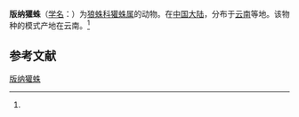 {{Speciesbox
| name = 版纳獾蛛
| status = 
| status_system = 
| image = 
| genus = Trochosa
| species = bannaensis
| authority = (Yin et Chen, 1995)<ref name='id13938'>{{cite web| url =http://www.bioinfo.cn/db05/BjdwSpecies.php?action=view&id=13938| title =版纳獾蛛| work =《中国动物物种编目数据库》| publisher =中国科学院微生物研究所| author =中国科学院动物研究所| accessdate =2009-04-28| deadurl =yes| archiveurl =https://web.archive.org/web/20160305003040/http://www.bioinfo.cn/db05/BjdwSpecies.php?action=view&id=13938| archivedate =2016-03-05}}</ref>
}}

'''版纳獾蛛'''（[[学名|学名]]：{{lang|la|''Trochosa bannaensis''}}）为[[狼蛛科|狼蛛科]][[獾蛛属|獾蛛属]]的动物。在[[中国大陆|中国大陆]]，分布于[[云南|云南]]等地。该物种的模式产地在云南。<ref name='id13938'/>

== 参考文献 ==
{{reflist}}

{{Wikispecies|Trochosa bannaensis}}
{{Taxonbar|from=Q2924080}}

[[Category:獾蛛属|版纳獾蛛]]


{{蜘蛛小作品}}